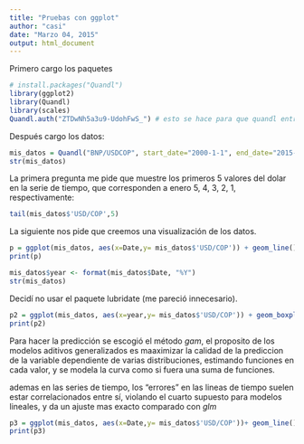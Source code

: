 ```yaml
---
title: "Pruebas con ggplot"
author: "casi"
date: "Marzo 04, 2015"
output: html_document
---
```


Primero cargo los paquetes

```r
# install.packages("Quandl")
library(ggplot2)
library(Quandl)
library(scales)
Quandl.auth("ZTDwNh5a3u9-UdohFwS_") # esto se hace para que quandl entregue todos los valores de la serie de tiempo
```

Después cargo los datos:

```r
mis_datos = Quandl("BNP/USDCOP", start_date="2000-1-1", end_date="2015-2-23")
str(mis_datos)
```

La primera pregunta me pide que muestre los primeros 5 valores del dolar en la serie de tiempo, que corresponden a enero 5, 4, 3, 2, 1, respectivamente:

```r
tail(mis_datos$'USD/COP',5)
```

La siguiente nos pide que creemos una visualización de los datos.

```r
p = ggplot(mis_datos, aes(x=Date,y= mis_datos$'USD/COP')) + geom_line() + xlab('Fecha') + ylab('Precio de 1 dolar en Pesos colombianos') + ggtitle('Precio del dolar a traves del tiempo entre \n el 1 de Enero del 2000 hasta el 23 de Febrero del 2015') + theme(plot.title = element_text(lineheight=1, face="bold")) + theme(axis.title.x=element_text(size=15),axis.title.y=element_text(size=15)) + theme_bw() 
print(p) 
```

```r
mis_datos$year <- format(mis_datos$Date, "%Y")
str(mis_datos)
```

Decidí no usar el paquete lubridate (me pareció innecesario).

```r
p2 = ggplot(mis_datos, aes(x=year,y= mis_datos$'USD/COP')) + geom_boxplot() + xlab('Fecha') + ylab('Precio de 1 dolar en Pesos colombianos') + ggtitle('Precio del dolar a traves del tiempo entre \n el 1 de Enero del 2000 hasta el 23 de Febrero del 2015') + theme(plot.title = element_text(lineheight=1, face="bold")) + facet_wrap(~year, scales ="free") + theme(axis.ticks = element_blank(), axis.text.x = element_blank()) + theme(axis.title.x=element_text(size=20), axis.title.y=element_text(size=20)) + theme_bw() + theme(axis.ticks = element_blank(), axis.text.x = element_blank())
print(p2)
```

Para hacer la predicción se escogió el método *gam*, el proposito de los modelos aditivos generalizados es maaximizar la calidad de la prediccion de la variable dependiente de varias distribuciones, estimando funciones en cada valor, y se modela la curva como si fuera una suma de funciones.  

ademas en las series de tiempo, los "errores" en las lineas de tiempo suelen estar correlacionados entre sí, violando el cuarto supuesto para modelos lineales, y da un ajuste mas exacto comparado con *glm* 

```r
p3 = ggplot(mis_datos, aes(x=Date,y= mis_datos$'USD/COP'))+ geom_line() + xlab('Fecha') + ylab('Precio de 1 dolar en Pesos colombianos') + ggtitle('Precio del dolar a traves del tiempo entre \n el 1 de Enero del 2000 hasta el 23 de Febrero del 2015') + theme(plot.title = element_text(lineheight=1, face="bold")) + theme(axis.title.x=element_text(size=15),axis.title.y=element_text(size=15)) + stat_smooth(method="gam",formula = y ~s (x,bs="cs"),fullrange=TRUE) + scale_x_date(limits = c(as.Date("2000-1-1"), as.Date("2017-12-31"))) + theme_bw() 
print(p3)
```

